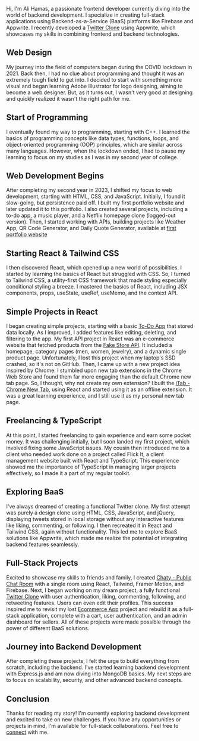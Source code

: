 
<article className="prose mt-4 max-w-4xl [&>h2]:!mb-1 [&>h2]:!text-xl md:[&>h2]:!text-2xl [&>p]:!leading-6">
<title>About - Developer Portfolio | Ali Hamas</title>

Hi, I'm Ali Hamas, a passionate frontend developer currently diving into the world of backend development. I specialize in creating full-stack applications using Backend-as-a-Service (BaaS) platforms like Firebase and Appwrite. I recently developed a [Twitter Clone](/projects/twitter-clone) using Appwrite, which showcases my skills in combining frontend and backend technologies.

## Web Design

My journey into the field of computers began during the COVID lockdown in 2021. Back then, I had no clue about programming and thought it was an extremely tough field to get into. I decided to start with something more visual and began learning Adobe Illustrator for logo designing, aiming to become a web designer. But, as it turns out, I wasn't very good at designing and quickly realized it wasn't the right path for me.

## Start of Programming

I eventually found my way to programming, starting with C++. I learned the basics of programming concepts like data types, functions, loops, and object-oriented programming (OOP) principles, which are similar across many languages. However, when the lockdown ended, I had to pause my learning to focus on my studies as I was in my second year of college.

## Web Development Begins

After completing my second year in 2023, I shifted my focus to web development, starting with HTML, CSS, and JavaScript. Initially, I found it slow-going, but persistence paid off. I built my first portfolio website and later updated it to this portfolio. I also created several projects, including a to-do app, a music player, and a Netflix homepage clone (logged-out version). Then, I started working with APIs, building projects like Weather App, QR Code Generator, and Daily Quote Generator, available at [first portfolio website](https://portfolio-alihamas.vercel.app/#projects)

## Starting React & Tailwind CSS

I then discovered React, which opened up a new world of possibilities. I started by learning the basics of React but struggled with CSS. So, I turned to Tailwind CSS, a utility-first CSS framework that made styling especially conditional styling a breeze. I mastered the basics of React, including JSX components, props, useState, useRef, useMemo, and the context API.

## Simple Projects in React

I began creating simple projects, starting with a basic [To-Do App](/projects/todo-app) that stored data locally. As I improved, I added features like editing, deleting, and filtering to the app. My first API project in React was an e-commerce website that
fetched products from the [Fake Store API](https://fakestoreapi.com/). It included a homepage, category pages (men, women, jewelry), and a dynamic single product page. Unfortunately, I lost this project when my laptop's SSD crashed, so it's not on GitHub. Then, I came up with a new project idea inspired by Chrome. I stumbled upon new tab extensions in the Chrome Web Store and found them far more engaging than the default Chrome new tab page. So, I thought, why not create my own extension? I built the [iTab - Chrome New Tab](/projects/itab), using React and started using it as an offline extension. It was a great learning experience, and I still use it as my personal new tab page.

## Freelancing & TypeScript

At this point, I started freelancing to gain experience and earn some pocket money. It was challenging initially, but I soon landed my first project, which involved fixing some JavaScript issues. My cousin then introduced me to a client who needed work done on a project called Flick It, a client management website built with React and TypeScript. This experience showed me the importance of TypeScript in managing larger projects effectively, so I made it a part of my regular toolkit.

## Exploring BaaS

I've always dreamed of creating a functional Twitter clone. My first attempt was purely a design clone using HTML, CSS, JavaScript, and jQuery, displaying tweets stored in local storage without any interactive features like liking, commenting, or following. I then recreated it in React and Tailwind CSS, again without functionality. This led me to explore BaaS solutions like Appwrite, which made me realize the potential of integrating backend features seamlessly.

## Full-Stack Projects

Excited to showcase my skills to friends and family, I created [Chaty - Public Chat Room](/projects/chaty) with a single room using React, Tailwind, Framer Motion, and Firebase. Next, I began working on my dream project, a fully functional [Twitter Clone](/projects/twitter-clone) with user authentication, liking, commenting, following, and retweeting features. Users can even edit their profiles. This success inspired me to revisit my lost [Ecommerce App](/projects) project and rebuild it as a full-stack application, complete with a cart, user authentication, and an admin dashboard for sellers. All of these projects were made possible through the power of different BaaS solutions.

## Journey into Backend Development

After completing these projects, I felt the urge to build everything from scratch, including the backend. I've started learning backend development with Express.js and am now diving into MongoDB basics. My next steps are to focus on scalability, security, and other advanced backend concepts.

## Conclusion

Thanks for reading my story! I'm currently exploring backend development and excited to take on new challenges. If you have any opportunities or projects in mind, I'm available for full-stack collaborations. Feel free to [connect](/contact) with me.

</article>

<NavigationButtons delay={0.2} />
